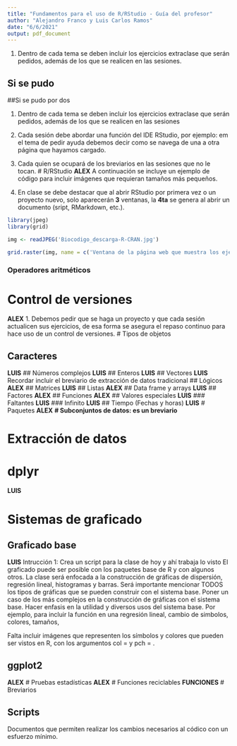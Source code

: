 ```yaml
---
title: "Fundamentos para el uso de R/RStudio - Guía del profesor"
author: "Alejandro Franco y Luis Carlos Ramos"
date: "6/6/2021"
output: pdf_document
---
```


1. Dentro de cada tema se deben incluir los ejercicios extraclase que serán pedidos, además de los que se realicen en las sesiones.  

## Si se pudo
##Si se pudo por dos

1. Dentro de cada tema se deben incluir los ejercicios extraclase que serán pedidos, además de los que se realicen en las sesiones  

2. Cada sesión debe abordar una función del IDE RStudio, por ejemplo: em el tema de pedir ayuda debemos decir como se navega de una a otra página que hayamos cargado.
3. Cada quien se ocupará de los breviarios en las sesiones que no le tocan.
# R/RStudio
**ALEX**
A continuación se incluye un ejemplo de código para incluir imágenes que requieran tamaños más pequeños.

1. En clase se debe destacar que al abrir RStudio por primera vez o un proyecto nuevo, solo aparecerán **3** ventanas, la **4ta** se genera al abrir un documento (sript, RMarkdown, etc.).

```r

library(jpeg)
library(grid)

img <- readJPEG('Biocodigo_descarga-R-CRAN.jpg')

grid.raster(img, name = c('Ventana de la página web que muestra los ejecutables por sistema operativo'))

```

### Operadores aritméticos

# Control de versiones
**ALEX**
1. Debemos pedir que se haga un proyecto y que cada sesión actualicen sus ejercicios, de esa forma se asegura el repaso continuo para hace uso de un control de versiones.
# Tipos de objetos

## Caracteres
**LUIS**
## Números complejos
**LUIS**
## Enteros
**LUIS**
## Vectores
**LUIS**
Recordar incluir el breviario de extracción de datos tradicional
## Lógicos
**ALEX**
## Matrices
**LUIS**
## Listas
**ALEX**
## Data frame y arrays
**LUIS**
## Factores
**ALEX**
## Funciones
**ALEX**
## Valores especiales
**LUIS**
### Faltantes
**LUIS**
### Infinito
**LUIS**
## Tiempo (Fechas y horas)
**LUIS**
# Paquetes
**ALEX**
**# Subconjuntos de datos: es un breviario**

# Extracción de datos

# dplyr
**LUIS**

# Sistemas de graficado

## Graficado base
**LUIS**
Intrucción 1:
Crea un script para la clase de hoy y ahí trabaja lo visto
El graficado puede ser posible con los paquetes base de R y con algunos otros.
La clase será enfocada a la construcción de gráficas de dispersión, regresión lineal,
histogramas y barras. Será importante mencionar TODOS los tipos de gráficas que se
pueden construir con el sistema base.
Poner un caso de los más complejos en la construcción de gráficas con el sistema
base. Hacer enfasis en la utilidad y diversos usos del sistema base.
Por ejemplo, para incluir la función en una regresión lineal, cambio de simbolos,
colores, tamaños, 

Falta incluir imágenes que representen los símbolos y colores que pueden ser vistos
en R, con los argumentos col = y pch = .


## ggplot2
**ALEX**
# Pruebas estadísticas
**ALEX**
# Funciones reciclables
**FUNCIONES**
# Breviarios

## Scripts
Documentos que permiten realizar los cambios necesarios al códico con un esfuerzo mínimo.
